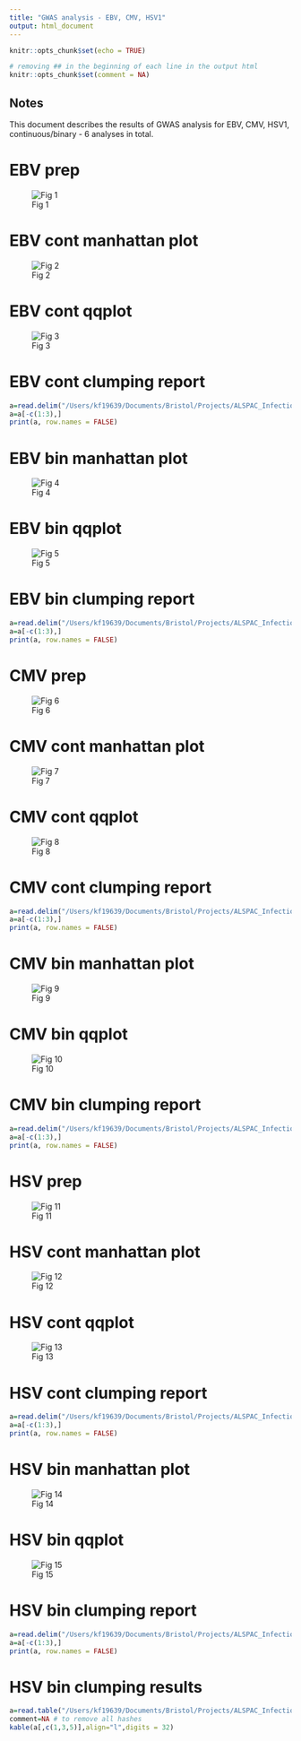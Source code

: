 ```yaml
---
title: "GWAS analysis - EBV, CMV, HSV1"
output: html_document
---
```


```r
knitr::opts_chunk$set(echo = TRUE)
```

```r
# removing ## in the beginning of each line in the output html
knitr::opts_chunk$set(comment = NA)
```


## Notes

This document describes the results of GWAS analysis for EBV, CMV, HSV1, continuous/binary - 6 analyses in total.


# EBV prep
![Fig 1](/Users/kf19639/Documents/Bristol/Projects/ALSPAC_Infection/Analysis_codes_results/BC3/EBV/Results/EBV_std_rt.png) 

# EBV cont manhattan plot⁩

![Fig 2](/Users/kf19639/Documents/Bristol/Projects/ALSPAC_Infection/Analysis_codes_results/BC3/EBV/Results/EBV_cont_manhattan.png)

# EBV cont qqplot

![Fig 3](/Users/kf19639/Documents/Bristol/Projects/ALSPAC_Infection/Analysis_codes_results/BC3/EBV/Results/EBV_cont_qqplot.png)

# EBV cont clumping report

```r
a=read.delim("/Users/kf19639/Documents/Bristol/Projects/ALSPAC_Infection/Analysis_codes_results/BC3/EBV/Results/EBV_cont.log")
a=a[-c(1:3),]
print(a, row.names = FALSE)
```



# EBV bin manhattan plot

![Fig 4](/Users/kf19639/Documents/Bristol/Projects/ALSPAC_Infection/Analysis_codes_results/BC3/EBV/Results/EBV_bin_manhattan.png)

# EBV bin qqplot

![Fig 5](/Users/kf19639/Documents/Bristol/Projects/ALSPAC_Infection/Analysis_codes_results/BC3/EBV/Results/EBV_bin_qqplot.png)

# EBV bin clumping report

```r
a=read.delim("/Users/kf19639/Documents/Bristol/Projects/ALSPAC_Infection/Analysis_codes_results/BC3/EBV/Results/EBV_bin.log")
a=a[-c(1:3),]
print(a, row.names = FALSE)
```


# CMV prep
![Fig 6](/Users/kf19639/Documents/Bristol/Projects/ALSPAC_Infection/Analysis_codes_results/BC3/CMV/Results/CMV_std_rt.png)

# CMV cont manhattan plot

![Fig 7](/Users/kf19639/Documents/Bristol/Projects/ALSPAC_Infection/Analysis_codes_results/BC3/CMV/Results/CMV_cont_manhattan.png)

# CMV cont qqplot

![Fig 8](/Users/kf19639/Documents/Bristol/Projects/ALSPAC_Infection/Analysis_codes_results/BC3/CMV/Results/CMV_cont_qqplot.png)

# CMV cont clumping report

```r
a=read.delim("/Users/kf19639/Documents/Bristol/Projects/ALSPAC_Infection/Analysis_codes_results/BC3/CMV/Results/CMV_cont.log")
a=a[-c(1:3),]
print(a, row.names = FALSE)
```


# CMV bin manhattan plot

![Fig 9](/Users/kf19639/Documents/Bristol/Projects/ALSPAC_Infection/Analysis_codes_results/BC3/CMV/Results/CMV_bin_manhattan.png)

# CMV bin qqplot

![Fig 10](/Users/kf19639/Documents/Bristol/Projects/ALSPAC_Infection/Analysis_codes_results/BC3/CMV/Results/CMV_bin_qqplot.png)

# CMV bin clumping report

```r
a=read.delim("/Users/kf19639/Documents/Bristol/Projects/ALSPAC_Infection/Analysis_codes_results/BC3/CMV/Results/CMV_bin.log")
a=a[-c(1:3),]
print(a, row.names = FALSE)
```


# HSV prep
![Fig 11](/Users/kf19639/Documents/Bristol/Projects/ALSPAC_Infection/Analysis_codes_results/BC3/HSV/Results/HSV_std_rt.png)

# HSV cont manhattan plot

![Fig 12](/Users/kf19639/Documents/Bristol/Projects/ALSPAC_Infection/Analysis_codes_results/BC3/HSV/Results/HSV_cont_manhattan.png)

# HSV cont qqplot

![Fig 13](/Users/kf19639/Documents/Bristol/Projects/ALSPAC_Infection/Analysis_codes_results/BC3/HSV/Results/HSV_cont_qqplot.png)

# HSV cont clumping report

```r
a=read.delim("/Users/kf19639/Documents/Bristol/Projects/ALSPAC_Infection/Analysis_codes_results/BC3/HSV/Results/HSV_cont.log")
a=a[-c(1:3),]
print(a, row.names = FALSE)
```



# HSV bin manhattan plot

![Fig 14](/Users/kf19639/Documents/Bristol/Projects/ALSPAC_Infection/Analysis_codes_results/BC3/HSV/Results/HSV_bin_manhattan.png)

# HSV bin qqplot

![Fig 15](/Users/kf19639/Documents/Bristol/Projects/ALSPAC_Infection/Analysis_codes_results/BC3/HSV/Results/HSV_bin_qqplot.png)

# HSV bin clumping report

```r
a=read.delim("/Users/kf19639/Documents/Bristol/Projects/ALSPAC_Infection/Analysis_codes_results/BC3/HSV/Results/HSV_bin.log")
a=a[-c(1:3),]
print(a, row.names = FALSE)
```

# HSV bin clumping results

```r
a=read.table("/Users/kf19639/Documents/Bristol/Projects/ALSPAC_Infection/Analysis_codes_results/BC3/HSV/Results/HSV_bin.clumped", header=TRUE)
comment=NA # to remove all hashes
kable(a[,c(1,3,5)],align="l",digits = 32)
```


